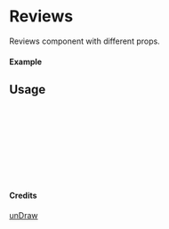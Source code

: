 
<Meta of={Reviews} title="unDraw/Reviews" />

# Reviews

Reviews component with different props.

#### Example

<Canvas of={Reviews.Primary} />

## Usage

```ts
import { Reviews } from "yadl-ui";

const Example = () => {
  return (
      <Reviews />
  );
};

export default Example;
```

#### Credits
[unDraw](https://undraw.co/illustrations)
